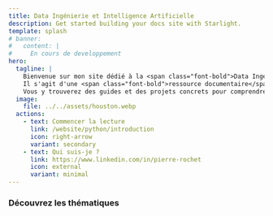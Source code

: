 ```yaml
---
title: Data Ingénierie et Intelligence Artificielle
description: Get started building your docs site with Starlight.
template: splash
# banner:
#   content: |
#     En cours de developpement
hero:
  tagline: |
    Bienvenue sur mon site dédié à la <span class="font-bold">Data Ingénierie et l'IA.</span>
    Il s'agit d'une <span class="font-bold">ressource documentaire</span> où je partage mes connaissances et mes expériences.
    Vous y trouverez des guides et des projets concrets pour comprendre les techniques, outils et pratiques qui connectent le monde des données à celui de l'intelligence artificielle.
  image:
    file: ../../assets/houston.webp
  actions:
    - text: Commencer la lecture
      link: /website/python/introduction
      icon: right-arrow
      variant: secondary
    - text: Qui suis-je ?
      link: https://www.linkedin.com/in/pierre-rochet
      icon: external
      variant: minimal
---
```



### Découvrez les thématiques

<CardGrid stagger>
  <LinkCard
    href="#"
    title="SQL"
    description="Guide pour apprendre le langage SQL à partir de zéro."
  ></LinkCard>
  <LinkCard
    href="/website/python/01-introduction"
    title="Python"
    description="Guide pour apprendre la programmation Python à partir de zéro."
  ></LinkCard>
  <LinkCard
    href="#"
    title="Organisation des données"
    description="Présentations des concepts liés à la modélisation et aux architectures de données."
  />
  <LinkCard
    href="/website/data/system-types"
    title="Stockage des données"
    description="Tour d'horizon des différentes solutions de stockage de données."
  />
  <LinkCard
    href="#"
    title="Traitement des données"
    description="Méthodes et outils pour la création de pipelines de données."
  />
  <LinkCard
    href="#"
    title="ML, LLM et IA Générative"
    description="Introduction au Machine Learning, les grands modèles de langue et les outils pour l'IA moderne."
  />
  <LinkCard
    href="#"
    title="Cas d'usage et projets"
    description="Mise en oeuvre de projets et de cas d'usage en Data et IA sur AWS."
  />
</CardGrid>
